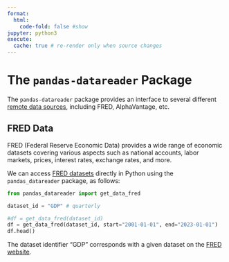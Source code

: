 ```yaml
---
format:
  html:
    code-fold: false #show
jupyter: python3
execute:
  cache: true # re-render only when source changes
---
```


# The `pandas-datareader` Package

The `pandas-datareader` package provides an interface to several different [remote data sources](https://pandas-datareader.readthedocs.io/en/latest/remote_data.html), including FRED, AlphaVantage, etc.


## FRED Data

FRED (Federal Reserve Economic Data) provides a wide range of economic datasets covering various aspects such as national accounts, labor markets, prices, interest rates, exchange rates, and more.

<!--
Below is a list of some key datasets that you can access from FRED, along with their dataset IDs, which you can use directly in `pandas_datareader` or through the FRED API.

1. **National Accounts (GDP, Income, and Expenditure)**
   - **Gross Domestic Product (GDP):** `GDP` (Quarterly)
   - **Real GDP:** `GDPC1` (Quarterly, Inflation-adjusted)
   - **Personal Consumption Expenditures (PCE):** `PCE` (Monthly)
   - **Government Consumption Expenditures & Investment:** `GCEC1` (Quarterly)

2. **Employment and Unemployment**
   - **Civilian Unemployment Rate:** `UNRATE` (Monthly)
   - **Civilian Employment-Population Ratio:** `EMRATIO` (Monthly)
   - **Nonfarm Payroll Employment:** `PAYEMS` (Monthly)
   - **Initial Claims for Unemployment Insurance:** `ICSA` (Weekly)

3. **Prices and Inflation**
   - **Consumer Price Index for All Urban Consumers (CPI-U):** `CPIAUCSL` (Monthly)
   - **Producer Price Index (PPI):** `PPIACO` (Monthly)
   - **Core CPI (Excluding Food and Energy):** `CPILFESL` (Monthly)
   - **Personal Consumption Expenditures Price Index:** `PCEPI` (Monthly)

4. **Interest Rates**
   - **Effective Federal Funds Rate:** `FEDFUNDS` (Daily/Monthly)
   - **10-Year Treasury Constant Maturity Rate:** `DGS10` (Daily/Monthly)
   - **30-Year Fixed-Rate Mortgage Average:** `MORTGAGE30US` (Weekly)
   - **Prime Bank Loan Rate:** `MPRIME` (Monthly)

5. **Money, Banking, and Finance**
   - **M1 Money Stock:** `M1SL` (Monthly)
   - **M2 Money Stock:** `M2SL` (Monthly)
   - **Commercial Bank Loans:** `LOANS` (Monthly)
   - **Bank Prime Loan Rate:** `MPRIME` (Monthly)

6. **Exchange Rates**
   - **US Dollar to Euro Exchange Rate:** `DEXUSEU` (Daily/Monthly)
   - **US Dollar to Japanese Yen Exchange Rate:** `DEXJPUS` (Daily/Monthly)
   - **US Dollar Index:** `DTWEXM` (Monthly)

7. **Population and Demographics**
   - **Total Population (Monthly):** `POPTHM`
   - **Total Population (Annual):** `POP`
   - **Civilian Noninstitutional Population (16 Years and Over):** `CNP16OV` (Monthly)

8. **Housing and Real Estate**
   - **House Price Index (HPI):** `CSUSHPINSA` (Monthly)
   - **New Privately-Owned Housing Units Started:** `HOUST` (Monthly)
   - **New One-Family Houses Sold:** `HSN1F` (Monthly)

9. **Trade and International Transactions**
   - **U.S. International Trade in Goods and Services:** `BOPGSTB` (Monthly)
   - **Current Account Balance:** `IEABC` (Quarterly)

10. **Manufacturing and Industrial Output**
   - **Industrial Production Index:** `INDPRO` (Monthly)
   - **Manufacturing Output:** `IPMAN` (Monthly)
   - **Capacity Utilization:** `TCU` (Monthly)

11. **Business and Consumer Sentiment**
   - **University of Michigan Consumer Sentiment Index:** `UMCSENT` (Monthly)
   - **Consumer Confidence Index:** `CONCCONF` (Monthly)

12. **Corporate Profits**
   - **Corporate Profits after Tax:** `CP` (Quarterly)
   - **Corporate Profits before Tax:** `A445RC1Q027SBEA` (Quarterly)

-->

We can access [FRED datasets](https://fred.stlouisfed.org/) directly in Python using the `pandas_datareader` package, as follows:

```python
from pandas_datareader import get_data_fred

dataset_id = "GDP" # quarterly

#df = get_data_fred(dataset_id)
df = get_data_fred(dataset_id, start="2001-01-01", end="2023-01-01")
df.head()
```

The dataset identifier "GDP" corresponds with a given dataset on the [FRED website](https://fred.stlouisfed.org/series/GDP).
